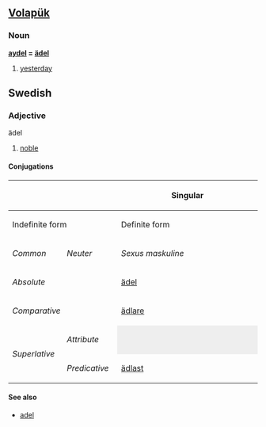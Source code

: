 == [[Volapük]] ==
=== Noun === 

'''[[aydel]] = [[ädel]]''' 

# [[yesterday]]

== Swedish ==
=== Adjective ===
;ädel
#[[noble]]
====Conjugations====
{| border=1 cellspacing=0 
|- bgcolor="#FFFFF0" align=center
! rowspan=3 colspan=2 |
! colspan=4 width=400 | Singular
! rowspan=3 width=100 | Plural
|- bgcolor="#FFFFF0" align=center
! colspan=2 width=200 | Indefinite form
! colspan=2 width=200 | Definite form
|- bgcolor="#FFFFF0" align=center
| width=100 | ''Common''
| width=100 | ''Neuter''
| width=100 | ''Sexus maskuline''
| width=100 | ''Other sexus''
|- align=center
| bgcolor="#FFFFF0" colspan=2 width=120 | ''Absolute''
| [[ädel]]
| [[ädelt]]
| [[ädle]]
| [[ädla]]
| [[ädla]]
|- align=center
| bgcolor="#FFFFF0" colspan=2 | ''Comparative''
| colspan=7 | [[ädlare]]
|- align=center
| bgcolor="#FFFFF0" rowspan=2 width=60 | ''Superlative''
| bgcolor="#FFFFF0" width=60 | ''Attribute''
| colspan=2 style="background:#eeeeee" |  
| [[ädlaste]]
| [[ädlaste]]
| [[ädlaste]]
|- align=center 
| bgcolor="#FFFFF0" width=60 | ''Predicative''
| colspan=5 | [[ädlast]]
|}
====See also====
*[[adel]]